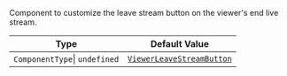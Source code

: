 Component to customize the leave stream button on the viewer's end live stream.

| Type                          | Default Value                                                                                                                                                                          |
| ----------------------------- | -------------------------------------------------------------------------------------------------------------------------------------------------------------------------------------- |
| `ComponentType`\| `undefined` | [`ViewerLeaveStreamButton`](https://github.com/GetStream/stream-video-js/blob/main/packages/react-native-sdk/src/components/Livestream/LiveStreamControls/ViewerLeaveStreamButton.tsx) |
